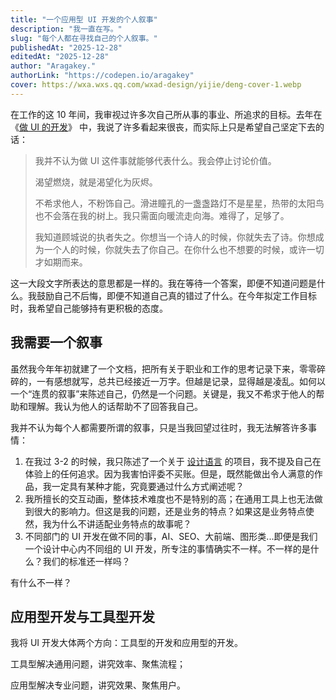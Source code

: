 ```yaml
---
title: "一个应用型 UI 开发的个人叙事"
description: "我一直在写。"
slug: "每个人都在寻找自己的个人叙事。"
publishedAt: "2025-12-28"
editedAt: "2025-12-28"
author: "Aragakey."
authorLink: "https://codepen.io/aragakey"
cover: https://wxa.wxs.qq.com/wxad-design/yijie/deng-cover-1.webp
---
```


在工作的这 10 年间，我审视过许多次自己所从事的事业、所追求的目标。去年在 《[做 UI 的开发](https://wxad.design/abc/deng)》 中，我说了许多看起来很丧，而实际上只是希望自己坚定下去的话：

> 我并不认为做 UI 这件事就能够代表什么。我会停止讨论价值。
>
> 渴望燃烧，就是渴望化为灰烬。
>
> 不希求他人，不粉饰自己。滑进瞳孔的一盏盏路灯不是星星，热带的太阳鸟也不会落在我的树上。我只需面向暖流走向海。难得了，足够了。
>
> 我知道顾城说的执者失之。你想当一个诗人的时候，你就失去了诗。你想成为一个人的时候，你就失去了你自己。在你什么也不想要的时候，或许一切才如期而来。

这一大段文字所表达的意思都是一样的。我在等待一个答案，即便不知道问题是什么。我鼓励自己不后悔，即便不知道自己真的错过了什么。在今年拟定工作目标时，我希望自己能够持有更积极的态度。

## 我需要一个叙事

虽然我今年年初就建了一个文档，把所有关于职业和工作的思考记录下来，零零碎碎的，一有感想就写，总共已经接近一万字。但越是记录，显得越是凌乱。如何以一个“连贯的叙事”来陈述自己，仍然是一个问题。关键是，我又不希求于他人的帮助和理解。我认为他人的话帮助不了回答我自己。

我并不认为每个人都需要所谓的叙事，只是当我回望过往时，我无法解答许多事情：

1. 在我过 3-2 的时候，我只陈述了一个关于 [设计语言](https://wxad.design/abc/adui) 的项目，我不提及自己在体验上的任何追求。因为我害怕评委不买账。但是，既然能做出令人满意的作品，我一定具有某种才能，究竟要通过什么方式阐述呢？
2. 我所擅长的交互动画，整体技术难度也不是特别的高；在通用工具上也无法做到很大的影响力。但这是我的问题，还是业务的特点？如果这是业务特点使然，我为什么不讲适配业务特点的故事呢？
3. 不同部门的 UI 开发在做不同的事，AI、SEO、大前端、图形类...即便是我们一个设计中心内不同组的 UI 开发，所专注的事情确实不一样。不一样的是什么？我们的标准还一样吗？

有什么不一样？

## 应用型开发与工具型开发

我将 UI 开发大体两个方向：工具型的开发和应用型的开发。

工具型解决通用问题，讲究效率、聚焦流程；

应用型解决专业问题，讲究效果、聚焦用户。
